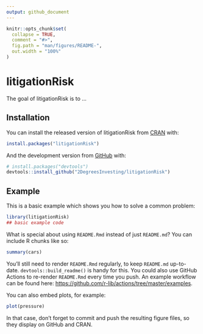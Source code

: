 ```yaml
---
output: github_document
---
```


<!-- README.md is generated from README.Rmd. Please edit that file -->

```r
knitr::opts_chunk$set(
  collapse = TRUE,
  comment = "#>",
  fig.path = "man/figures/README-",
  out.width = "100%"
)
```

# litigationRisk

<!-- badges: start -->
<!-- badges: end -->

The goal of litigationRisk is to ...

## Installation

You can install the released version of litigationRisk from [CRAN](https://CRAN.R-project.org) with:

``` r
install.packages("litigationRisk")
```

And the development version from [GitHub](https://github.com/) with:

``` r
# install.packages("devtools")
devtools::install_github("2DegreesInvesting/litigationRisk")
```
## Example

This is a basic example which shows you how to solve a common problem:

```r
library(litigationRisk)
## basic example code
```

What is special about using `README.Rmd` instead of just `README.md`? You can include R chunks like so:

```r
summary(cars)
```

You'll still need to render `README.Rmd` regularly, to keep `README.md` up-to-date. `devtools::build_readme()` is handy for this. You could also use GitHub Actions to re-render `README.Rmd` every time you push. An example workflow can be found here: <https://github.com/r-lib/actions/tree/master/examples>.

You can also embed plots, for example:

```r
plot(pressure)
```

In that case, don't forget to commit and push the resulting figure files, so they display on GitHub and CRAN.
